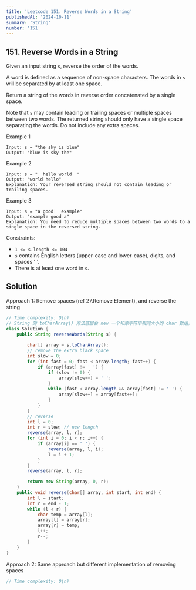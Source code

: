 ```yaml
---
title: 'Leetcode 151. Reverse Words in a String'
publishedAt: '2024-10-11'
summary: 'String'
number: '151'
---
```


## 151. Reverse Words in a String

Given an input string `s`, reverse the order of the words.

A word is defined as a sequence of non-space characters. The words in `s` will be separated by at least one space.

Return a string of the words in reverse order concatenated by a single space.

Note that `s` may contain leading or trailing spaces or multiple spaces between two words. The returned string should only have a single space separating the words. Do not include any extra spaces.

Example 1
`````
Input: s = "the sky is blue"
Output: "blue is sky the"
`````

Example 2
`````
Input: s = "  hello world  "
Output: "world hello"
Explanation: Your reversed string should not contain leading or trailing spaces.
`````

Example 3
`````
Input: s = "a good   example"
Output: "example good a"
Explanation: You need to reduce multiple spaces between two words to a single space in the reversed string.
`````

Constraints:

- `1 <= s.length <= 104`
- `s` contains English letters (upper-case and lower-case), digits, and spaces ' '.
- There is at least one word in `s`.

## Solution
Approach 1: Remove spaces (ref 27.Remove Element), and reverse the string
````JAVA
// Time complexity: O(n)
// String 的 toCharArray() 方法底层会 new 一个和原字符串相同大小的 char 数组，空间复杂度：O(n)
class Solution {
    public String reverseWords(String s) {
        
        char[] array = s.toCharArray();
        // remove the extra black space
        int slow = 0;
        for (int fast = 0; fast < array.length; fast++) {
            if (array[fast] != ' ') {
                if (slow != 0) {
                    array[slow++] = ' ';
                }
                while (fast < array.length && array[fast] != ' ') {
                    array[slow++] = array[fast++];
                }
            }
        }
        // reverse
        int l = 0;
        int r = slow; // new length
        reverse(array, l, r);
        for (int i = 0; i < r; i++) {
            if (array[i] == ' ') {
                reverse(array, l, i);
                l = i + 1;
            }
        }
        reverse(array, l, r);

        return new String(array, 0, r);
    }
    public void reverse(char[] array, int start, int end) {
        int l = start;
        int r = end - 1;
        while (l < r) {
            char temp = array[l];
            array[l] = array[r];
            array[r] = temp;
            l++;
            r--;
        }
    }
}
````

Approach 2: Same approach but different implementation of removing spaces
````JAVA
// Time complexity: O(n)
````
